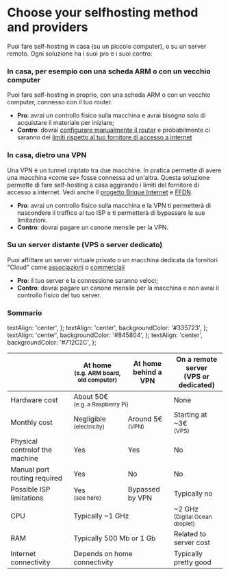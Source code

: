
# Choose your selfhosting method and providers

Puoi fare self-hosting in casa (su un piccolo computer), o su un server remoto. Ogni soluzione ha i suoi pro e i suoi contro:

### In casa, per esempio con una scheda ARM o con un vecchio computer

Puoi fare self-hosting in proprio, con una scheda ARM o con un vecchio computer, connesso con il tuo router.

- **Pro**: avrai un controllo fisico sulla macchina e avrai bisogno solo di acquistare il materiale per iniziare;
- **Contro**: dovrai [configurare manualmente il router](/install/post_install/isp_box_config) e probabilmente ci saranno dei [limiti rispetto al tuo fornitore di accesso a internet](/install/providers/isp/)

### In casa, dietro una VPN

Una VPN è un tunnel criptato tra due macchine. In pratica permette di avere una macchina «come se» fosse connessa ad un'altra. Questa soluzione permette di fare self-hosting a casa aggirando i limiti del fornitore di accesso a internet. Vedi anche il [progetto Brique Internet](https://labriqueinter.net) e [FFDN](https://www.ffdn.org).

- **Pro**: avrai un controllo fisico sulla macchina e la VPN ti permetterà di nascondere il traffico al tuo ISP e ti permetterà di bypassare le sue limitazioni.
- **Contro**: dovrai pagare un canone mensile per la VPN.

### Su un server distante (VPS o server dedicato)

Puoi affittare un server virtuale privato o un macchina dedicata da fornitori "Cloud" come [associazioni](https://db.ffdn.org) o [commerciali](/install/providers/servers)

- **Pro**: il tuo server e la connessione saranno veloci;
- **Contro**: dovrai pagare un canone mensile per la macchina e non avrai il controllo fisico del tuo server.

### Sommario

  textAlign: 'center',
};
  textAlign: 'center',
  backgroundColor: '#335723',
};
  textAlign: 'center',
  backgroundColor: '#845804',
};
  textAlign: 'center',
  backgroundColor: '#712C2C',
};

<table>
  <thead>
    <tr>
      <th></th>
      <th style={styleNone}>At home<br/><small>(e.g. ARM board, old computer)</small></th>
      <th style={styleNone}>At home<br/>behind a VPN</th>
      <th style={styleNone}>On a remote server<br/>(VPS or dedicated)</th>
    </tr>
  </thead>
  <tbody>
    <tr>
      <td style={styleNone}>Hardware cost</td>
      <td style={styleMeh} colspan="2">About 50€<br/><small>(e.g. a Raspberry Pi)</small></td>
      <td style={styleGood}>None</td>
    </tr>
    <tr>
      <td style={styleNone}>Monthly cost</td>
      <td style={styleGood}>Negligible<br/><small>(electricity)</small></td>
      <td style={styleMeh}>Around 5€<br/><small>(VPN)</small></td>
      <td style={styleMeh}>Starting at ~3€<br/><small>(VPS)</small></td>
    </tr>
    <tr>
      <td style={styleNone}>Physical controlof the machine</td>
      <td style={styleGood}>Yes</td>
      <td style={styleGood}>Yes</td>
      <td style={styleDanger}>No</td>
    </tr>
    <tr>
      <td style={styleNone}>Manual port routing required</td>
      <td style={styleMeh}>Yes</td>
      <td style={styleGood}>No</td>
      <td style={styleGood}>No</td>
    </tr>
    <tr>
      <td style={styleNone}>Possible ISP limitations</td>
      <td style={styleDanger}>Yes<br/><small>(see <Link to="/install/providers/isp">here</Link>)</small></td>
      <td style={styleGood}>Bypassed by VPN</td>
      <td style={styleGood}>Typically no</td>
    </tr>
    <tr>
      <td style={styleNone}>CPU</td>
      <td style={styleMeh} colspan="2">Typically ~1 GHz</td>
      <td style={styleGood}>~2 GHz<br/><small>(Digital Ocean droplet)</small></td>
    </tr>
    <tr>
      <td style={styleNone}>RAM</td>
      <td style={styleMeh} colspan="2">Typically 500 Mb or 1 Gb</td>
      <td style={styleMeh}>Related to server cost</td>
    </tr>
    <tr>
      <td style={styleNone}>Internet connectivity</td>
      <td style={styleMeh} colspan="2">Depends on home connectivity</td>
      <td style={styleGood}>Typically pretty good</td>
    </tr>
  </tbody>
</table>
